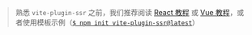 > 熟悉 `vite-plugin-ssr` 之前，我们推荐阅读 [React 教程](/react-tour) 或 [Vue 教程](/vue-tour)，或者使用模板示例（[`$ npm init vite-plugin-ssr@latest`](/scaffold)）
